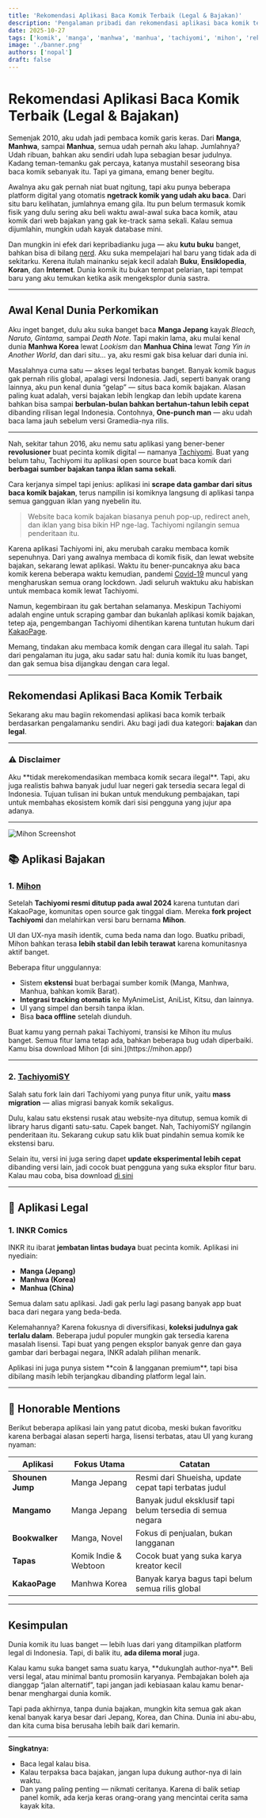 ```yaml
---
title: 'Rekomendasi Aplikasi Baca Komik Terbaik (Legal & Bajakan)'
description: 'Pengalaman pribadi dan rekomendasi aplikasi baca komik terbaik dari seorang pembaca veteran yang sudah membaca ribuan judul sejak 2010.'
date: 2025-10-27
tags: ['komik', 'manga', 'manhwa', 'manhua', 'tachiyomi', 'mihon', 'rekomendasi']
image: './banner.png'
authors: ['nopal']
draft: false
---
```



# Rekomendasi Aplikasi Baca Komik Terbaik (Legal & Bajakan)

Semenjak 2010, aku udah jadi pembaca komik garis keras. Dari **Manga**, **Manhwa**, sampai **Manhua**, semua udah pernah aku lahap. Jumlahnya? Udah ribuan, bahkan aku sendiri udah lupa sebagian besar judulnya. Kadang teman-temanku gak percaya, katanya mustahil seseorang bisa baca komik sebanyak itu. Tapi ya gimana, emang bener begitu.

Awalnya aku gak pernah niat buat ngitung, tapi aku punya beberapa platform digital yang otomatis **ngetrack komik yang udah aku baca**. Dari situ baru kelihatan, jumlahnya emang gila. Itu pun belum termasuk komik fisik yang dulu sering aku beli waktu awal-awal suka baca komik, atau komik dari web bajakan yang gak ke-track sama sekali. Kalau semua dijumlahin, mungkin udah kayak database mini.

Dan mungkin ini efek dari kepribadianku juga — aku **kutu buku** banget, bahkan bisa di bilang [nerd](https://en.wikipedia.org/wiki/Nerd). Aku suka mempelajari hal baru yang tidak ada di sekitarku. Kerena itulah mainanku sejak kecil adalah **Buku**, **Ensiklopedia**, **Koran**, dan **Internet**. Dunia komik itu bukan tempat pelarian, tapi tempat baru yang aku temukan ketika asik mengeksplor dunia sastra.

---

## Awal Kenal Dunia Perkomikan

Aku inget banget, dulu aku suka banget baca **Manga Jepang** kayak _Bleach, Naruto, Gintama,_ sampai _Death Note_.
Tapi makin lama, aku mulai kenal dunia **Manhwa Korea** lewat _Lookism_ dan **Manhua China** lewat _Tang Yin in Another World_, dan dari situ… ya, aku resmi gak bisa keluar dari dunia ini.

Masalahnya cuma satu — akses legal terbatas banget.
Banyak komik bagus gak pernah rilis global, apalagi versi Indonesia. Jadi, seperti banyak orang lainnya, aku pun kenal dunia “gelap” — situs baca komik bajakan.
Alasan paling kuat adalah, versi bajakan lebih lengkap dan lebih update karena bahkan bisa sampai **berbulan-bulan bahkan bertahun-tahun lebih cepat** dibanding rilisan legal Indonesia. Contohnya, **One-punch man** — aku udah baca lama jauh sebelum versi Gramedia-nya rilis.

---

Nah, sekitar tahun 2016, aku nemu satu aplikasi yang bener-bener **revolusioner** buat pecinta komik digital — namanya [Tachiyomi](https://en.wikipedia.org/wiki/Tachiyomi). Buat yang belum tahu, Tachiyomi itu aplikasi open source buat baca komik dari **berbagai sumber bajakan tanpa iklan sama sekali**.

Cara kerjanya simpel tapi jenius: aplikasi ini **scrape data gambar dari situs baca komik bajakan**, terus nampilin isi komiknya langsung di aplikasi tanpa semua gangguan iklan yang nyebelin itu.

> Website baca komik bajakan biasanya penuh pop-up, redirect aneh, dan iklan yang bisa bikin HP nge-lag. Tachiyomi ngilangin semua penderitaan itu.

Karena aplikasi Tachiyomi ini, aku merubah caraku membaca komik sepenuhnya. Dari yang awalnya membaca di komik fisik, dan lewat website bajakan, sekarang lewat aplikasi. 
Waktu itu bener-puncaknya aku baca komik kerena beberapa waktu kemudian, pandemi [Covid-19](https://id.wikipedia.org/wiki/Covid-19) muncul yang mengharuskan semua orang lockdown. Jadi seluruh waktuku aku habiskan untuk membaca komik lewat Tachiyomi.

Namun, kegembiraan itu gak bertahan selamanya. Meskipun Tachiyomi adalah engine untuk scraping gambar dan bukanlah aplikasi komik bajakan, tetep aja, pengembangan Tachiyomi dihentikan karena tuntutan hukum dari [KakaoPage](https://en.wikipedia.org/wiki/KakaoPage).

Memang, tindakan aku membaca komik dengan cara illegal itu salah. Tapi dari pengalaman itu juga, aku sadar satu hal: dunia komik itu luas banget, dan gak semua bisa dijangkau dengan cara legal.

---

## Rekomendasi Aplikasi Baca Komik Terbaik

Sekarang aku mau bagiin rekomendasi aplikasi baca komik terbaik berdasarkan pengalamanku sendiri. Aku bagi jadi dua kategori: **bajakan** dan **legal**.

---

### ⚠️ Disclaimer

<Callout variant="warning">
  Aku **tidak merekomendasikan membaca komik secara ilegal**. Tapi, aku juga realistis bahwa banyak judul luar negeri gak tersedia secara legal di Indonesia. Tujuan tulisan ini bukan untuk mendukung pembajakan, tapi untuk membahas ekosistem komik dari sisi pengguna yang jujur apa adanya.
</Callout>

---
![Mihon Screenshot](https://mihon.app/home/phone.light.webp)

## 📚 Aplikasi Bajakan

### 1. [Mihon](https://mihon.app/)

Setelah **Tachiyomi resmi ditutup pada awal 2024** karena tuntutan dari KakaoPage, komunitas open source gak tinggal diam. Mereka **fork project Tachiyomi** dan melahirkan versi baru bernama **Mihon**.

UI dan UX-nya masih identik, cuma beda nama dan logo. Buatku pribadi, Mihon bahkan terasa **lebih stabil dan lebih terawat** karena komunitasnya aktif banget.

Beberapa fitur unggulannya:

- Sistem **ekstensi** buat berbagai sumber komik (Manga, Manhwa, Manhua, bahkan komik Barat).
- **Integrasi tracking otomatis** ke MyAnimeList, AniList, Kitsu, dan lainnya.
- UI yang simpel dan bersih tanpa iklan.
- Bisa **baca offline** setelah diunduh.

<Callout variant="tip">
  Buat kamu yang pernah pakai Tachiyomi, transisi ke Mihon itu mulus banget. Semua fitur lama tetap ada, bahkan beberapa bug udah diperbaiki. Kamu bisa download Mihon [di sini.](https://mihon.app/)
</Callout>

---

### 2. [TachiyomiSY](https://mihon.app/forks/TachiyomiSY/)

Salah satu fork lain dari Tachiyomi yang punya fitur unik, yaitu **mass migration** — alias migrasi banyak komik sekaligus.

Dulu, kalau satu ekstensi rusak atau website-nya ditutup, semua komik di library harus diganti satu-satu. Capek banget. Nah, TachiyomiSY ngilangin penderitaan itu. Sekarang cukup satu klik buat pindahin semua komik ke ekstensi baru.

Selain itu, versi ini juga sering dapet **update eksperimental lebih cepat** dibanding versi lain, jadi cocok buat pengguna yang suka eksplor fitur baru. Kalau mau coba, bisa download [di sini](https://mihon.app/forks/TachiyomiSY/)

---

## 💎 Aplikasi Legal

### 1. INKR Comics

INKR itu ibarat **jembatan lintas budaya** buat pecinta komik. Aplikasi ini nyediain:

- **Manga (Jepang)**
- **Manhwa (Korea)**
- **Manhua (China)**

Semua dalam satu aplikasi. Jadi gak perlu lagi pasang banyak app buat baca dari negara yang beda-beda.

Kelemahannya? Karena fokusnya di diversifikasi, **koleksi judulnya gak terlalu dalam**. Beberapa judul populer mungkin gak tersedia karena masalah lisensi. Tapi buat yang pengen eksplor banyak genre dan gaya gambar dari berbagai negara, INKR adalah pilihan menarik.

<Callout variant="note">
  Aplikasi ini juga punya sistem **coin & langganan premium**, tapi bisa dibilang masih lebih terjangkau dibanding platform legal lain.
</Callout>

---

## 🏅 Honorable Mentions

Berikut beberapa aplikasi lain yang patut dicoba, meski bukan favoritku karena berbagai alasan seperti harga, lisensi terbatas, atau UI yang kurang nyaman:

| Aplikasi | Fokus Utama | Catatan |
|-----------|--------------|----------|
| **Shounen Jump** | Manga Jepang | Resmi dari Shueisha, update cepat tapi terbatas judul |
| **Mangamo** | Manga Jepang | Banyak judul eksklusif tapi belum tersedia di semua negara |
| **Bookwalker** | Manga, Novel | Fokus di penjualan, bukan langganan |
| **Tapas** | Komik Indie & Webtoon | Cocok buat yang suka karya kreator kecil |
| **KakaoPage** | Manhwa Korea | Banyak karya bagus tapi belum semua rilis global |

---

## Kesimpulan

Dunia komik itu luas banget — lebih luas dari yang ditampilkan platform legal di Indonesia. Tapi, di balik itu, **ada dilema moral** juga.

<Callout variant="important">
  Kalau kamu suka banget sama suatu karya, **dukunglah author-nya**. Beli versi legal, atau minimal bantu promosiin karyanya. Pembajakan boleh aja dianggap “jalan alternatif”, tapi jangan jadi kebiasaan kalau kamu benar-benar menghargai dunia komik.
</Callout>

Tapi pada akhirnya, tanpa dunia bajakan, mungkin kita semua gak akan kenal banyak karya besar dari Jepang, Korea, dan China. Dunia ini abu-abu, dan kita cuma bisa berusaha lebih baik dari kemarin.

---

**Singkatnya:**
- Baca legal kalau bisa.
- Kalau terpaksa baca bajakan, jangan lupa dukung author-nya di lain waktu.
- Dan yang paling penting — nikmati ceritanya. Karena di balik setiap panel komik, ada kerja keras orang-orang yang mencintai cerita sama kayak kita.
